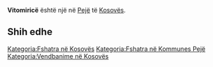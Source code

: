 {{Fshat në 
 | Emri                = Vitomiricë
 | EmriAlt                = 
 | NAME_SHORT_FORM=      
 | NAME_GENERIC=      
 | NAME_SORT_NAME_RO=      VITOMIRICE
 | FULL_NAME_RO = Vitomiricë
 | FULL_NAME_ND_RO=Vitomirice
 | SORT_NAME_RG=VITOMIRICE
 | FULL_NAME_RG=Vitomiricë
 | FULL_NAME_ND_RG=Vitomirice
 | SRP_NAME_SHORT_FORM=      
 | SRP_NAME_GENERIC=      
 | SRP_NAME_SORT_NAME_RO=      
 | SRP_FULL_NAME_RO = 
 | SRP_FULL_NAME_ND_RO=
 | SRP_SORT_NAME_RG=
 | SRP_FULL_NAME_RG=
 | SRP_FULL_NAME_ND_RG=
 | Emri (Rasa dhanore) = 
 | Figura              = 
 | Shteti              = Kosovo
 | Komuna              = Pejë
 | Kodi postar         = 
 | Sipërfaqja          = 

 | Popullsia           = 

 | Regj. i popullsisë  = 
 | Dend. e popullsisë  = 
 | Faqja zyrtare       = 
 <!--- Koordinatat ----> 
 | Gjerësia            = 42.695
 | Gjatësia            = 20.338611
 | Lartësia            = 
}}
'''Vitomiricë''' është një [[]] në [[Pejë]] të [[Kosovës]].

<!-- == Gjeografia == -->
<!-- == Historia == -->
<!-- == Demografia == -->
== Shih edhe ==
{{Komuna Pejë}}
{{Kosovo-Administrata-Cung}}

[[Kategoria:Fshatra në Kosovës]]
[[Kategoria:Fshatra në Kommunes Pejë]]
[[Kategoria:Vendbanime në Kosovës]]